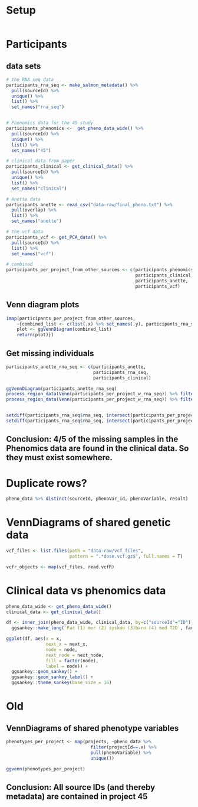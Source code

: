 # Setup
```r
```


# Participants
## data sets
```r
# the RNA seq data
participants_rna_seq <- make_salmon_metadata() %>% 
  pull(sourceId) %>% 
  unique() %>% 
  list() %>% 
  set_names("rna_seq")


# Phenomics data for the 45 study
participants_phenomics <-  get_pheno_data_wide() %>% 
  pull(sourceId) %>% 
  unique() %>% 
  list() %>% 
  set_names("45")

# clinical data from paper
participants_clinical <- get_clinical_data() %>% 
  pull(sourceId) %>% 
  unique() %>% 
  list() %>% 
  set_names("clinical")

# Anette data
participants_anette <- read_csv("data-raw/final_pheno.txt") %>% 
  pull(overlap) %>% 
  list() %>% 
  set_names("anette")

# the vcf data
participants_vcf <- get_PCA_data() %>% 
  pull(sourceId) %>% 
  list() %>% 
  set_names("vcf")

# combined
participants_per_project_from_other_sources <- c(participants_phenomics,
                                                 participants_clinical,
                                                 participants_anette, 
                                                 participants_vcf)
```

## Venn diagram plots
```r
imap(participants_per_project_from_other_sources,
    ~{combined_list <- c(list(.x) %>% set_names(.y), participants_rna_seq)
    plot <- ggVennDiagram(combined_list)
    return(plot)})
```

## Get missing individuals
```r
participants_anette_rna_seq <- c(participants_anette, 
                                 participants_rna_seq,
                                 participants_clinical)

ggVennDiagram(participants_anette_rna_seq)
process_region_data(Venn(participants_per_project_w_rna_seq)) %>% filter(name=="rna_seq..clinical") %>% pull(item) %>% set_names("Not in Phenomics but present in other data")
process_region_data(Venn(participants_per_project_w_rna_seq)) %>% filter(name=="rna_seq") %>% pull(item) %>% set_names("Not present in Phenomcis or other data")


setdiff(participants_rna_seq$rna_seq, intersect(participants_per_project$`45`, participants_rna_seq$rna_seq))
setdiff(participants_rna_seq$rna_seq, intersect(participants_per_project$`45`, participants_rna_seq$rna_seq))
```

## Conclusion: 4/5 of the missing samples in the Phenomics data are found in the clinical data. So they must exist somewhere.

# Duplicate rows? 
```r
pheno_data %>% distinct(sourceId, phenoVar_id, phenoVariable, result)
```

# VennDiagrams of shared genetic data
```r
vcf_files <- list.files(path = "data-raw/vcf_files", 
                        pattern = ".*dose.vcf.gz$", full.names = T)

vcfr_objects <- map(vcf_files, read.vcfR)
```

# Clinical data vs phenomics data
```r
pheno_data_wide <- get_pheno_data_wide()
clinical_data <- get_clinical_data()

df <- inner_join(pheno_data_wide, clinical_data, by=c("sourceId"="ID")) %>% 
  ggsankey::make_long(`Far (1) mor (2) syskon (3)barn (4) med T2D`, fam_var)

ggplot(df, aes(x = x, 
               next_x = next_x, 
               node = node, 
               next_node = next_node,
               fill = factor(node),
               label = node)) +
  ggsankey::geom_sankey() +
  ggsankey::geom_sankey_label() +
  ggsankey::theme_sankey(base_size = 16)
```

# Old
## VennDiagrams of shared phenotype variables
```r
phenotypes_per_project <- map(projects, ~pheno_data %>% 
                                filter(projectId==.x) %>% 
                                pull(phenoVariable) %>% 
                                unique())

ggvenn(phenotypes_per_project)
```

## Conclusion: All source IDs (and thereby metadata) are contained in project 45

